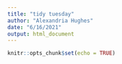 ```yaml
---
title: "tidy tuesday"
author: "Alexandria Hughes"
date: "6/16/2021"
output: html_document
---
```


```r
knitr::opts_chunk$set(echo = TRUE)
```


